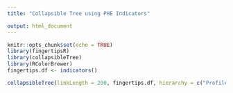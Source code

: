 ```yaml
---
title: "Collapsible Tree using PHE Indicators"

output: html_document
---
```


```r
knitr::opts_chunk$set(echo = TRUE)
library(fingertipsR)
library(collapsibleTree)
library(RColorBrewer)
fingertips.df <- indicators()

```


```r
collapsibleTree(linkLength = 200, fingertips.df, hierarchy = c("ProfileName", "DomainName", "IndicatorName"), height = 1000, width = 1200, tooltip = TRUE, fillByLevel = TRUE)
```
